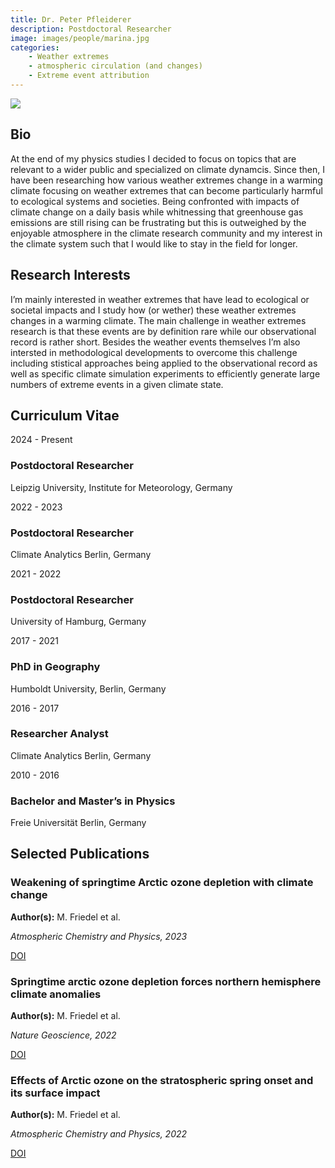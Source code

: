 ```yaml
---
title: Dr. Peter Pfleiderer
description: Postdoctoral Researcher
image: images/people/marina.jpg
categories:
    - Weather extremes
    - atmospheric circulation (and changes)
    - Extreme event attribution
---
```



<div class="profile-container">
<div class="profile-image-container">
<img src="/images/people/peter.jpg" class="profile-image">
<div class="social-icons">
  <a href="mailto:peter.pfleiderer@uni-leipzig.de" target="_blank">
    <i class="fa-solid fa-envelope"></i>
  </a>
  <a href="https://orcid.org/my-orcid?orcid=0000-0002-1493-4598" target="_blank">
    <i class="fa-brands fa-orcid"></i>
  </a>
  <a href="https://www.linkedin.com/in/peter-pfleiderer-533a44259/" target="_blank">
    <i class="fa-brands fa-linkedin"></i>
  </a>
  <a href="https://bsky.app/profile/klimapeter.bsky.social" target="_blank">
    <i class="fa-brands fa-bluesky"></i>
  </a>
  <a href="https://github.com/peterpeterp" target="_blank">
    <i class="fa-brands fa-github"></i>
  </a>
</div>
</div>

<div class="bio-content">

## Bio  

At the end of my physics studies I decided to focus on topics that are relevant to a wider public and specialized on climate dynamcis. Since then, I have been researching how various weather extremes change in a warming climate focusing on weather extremes that can become particularly harmful to ecological systems and societies. Being confronted with impacts of climate change on a daily basis while whitnessing that greenhouse gas emissions are still rising can be frustrating but this is outweighed by the enjoyable atmosphere in the climate research community and my interest in the climate system such that I would like to stay in the field for longer.

</div>
</div>

## Research Interests

I’m mainly interested in weather extremes that have lead to ecological or societal impacts and I study how (or wether) these weather extremes changes in a warming climate. The main challenge in weather extremes research is that these events are by definition rare while our observational record is rather short. Besides the weather events themselves I’m also intersted in methodological developments to overcome this challenge including stistical approaches being applied to the observational record as well as specific climate simulation experiments to efficiently generate large numbers of extreme events in a given climate state.


## Curriculum Vitae <span class="cv-toggle" data-bs-toggle="collapse" data-bs-target="#cv-timeline" aria-expanded="false"></span>

<div id="cv-timeline" class="collapse">
<div class="timeline">
<div class="timeline-item">
<div class="timeline-date">2024 - Present</div>
<div class="timeline-content">
<h3>Postdoctoral Researcher</h3>
<p>Leipzig University, Institute for Meteorology, Germany</p>
</div>
</div>

<div class="timeline-item">
<div class="timeline-date">2022 - 2023</div>
<div class="timeline-content">
<h3>Postdoctoral Researcher</h3>
<p>Climate Analytics Berlin, Germany</p>
</div>
</div>

<div class="timeline-item">
<div class="timeline-date">2021 - 2022</div>
<div class="timeline-content">
<h3>Postdoctoral Researcher</h3>
<p>University of Hamburg, Germany</p>
</div>
</div>

<div class="timeline-item">
<div class="timeline-date">2017 - 2021</div>
<div class="timeline-content">
<h3>PhD in Geography</h3>
<p>Humboldt University, Berlin, Germany</p>
</div>
</div>

<div class="timeline-item">
<div class="timeline-date">2016 - 2017</div>
<div class="timeline-content">
<h3>Researcher Analyst</h3>
<p>Climate Analytics Berlin, Germany</p>
</div>
</div>

<div class="timeline-item">
<div class="timeline-date">2010 - 2016</div>
<div class="timeline-content">
<h3>Bachelor and Master's in Physics</h3>
<p>Freie Universität Berlin, Germany</p>
</div>
</div>

</div>
</div>


## Selected Publications


<div class="publications-grid">

<div class="publication-card">
<h3>Weakening of springtime Arctic ozone depletion with climate change</h3>
<p><b>Author(s):</b> M. Friedel et al.</p>
<p><i>Atmospheric Chemistry and Physics, 2023</i></p>
<div class="pub-links">
<a href="https://doi.org/10.5194/acp-23-10235-2023"></i> DOI</a>
</div>
</div>

<div class="publication-card">
<h3>Springtime arctic ozone depletion forces northern hemisphere climate anomalies</h3>
<p><b>Author(s):</b> M. Friedel et al.</p>
<p><i>Nature Geoscience, 2022</i></p>
<div class="pub-links">
<a href="https://doi.org/10.1038/s41561-022-00974-7"></i> DOI</a>
</div>
</div>

<div class="publication-card">
<h3>Effects of Arctic ozone on the stratospheric spring onset and its surface impact</h3>
<p><b>Author(s):</b> M. Friedel et al.</p>
<p><i>Atmospheric Chemistry and Physics, 2022</i></p>
<div class="pub-links">
<a href="https://doi.org/10.5194/acp-22-13997-2022"></i> DOI</a>
</div>
</div>


</div>
